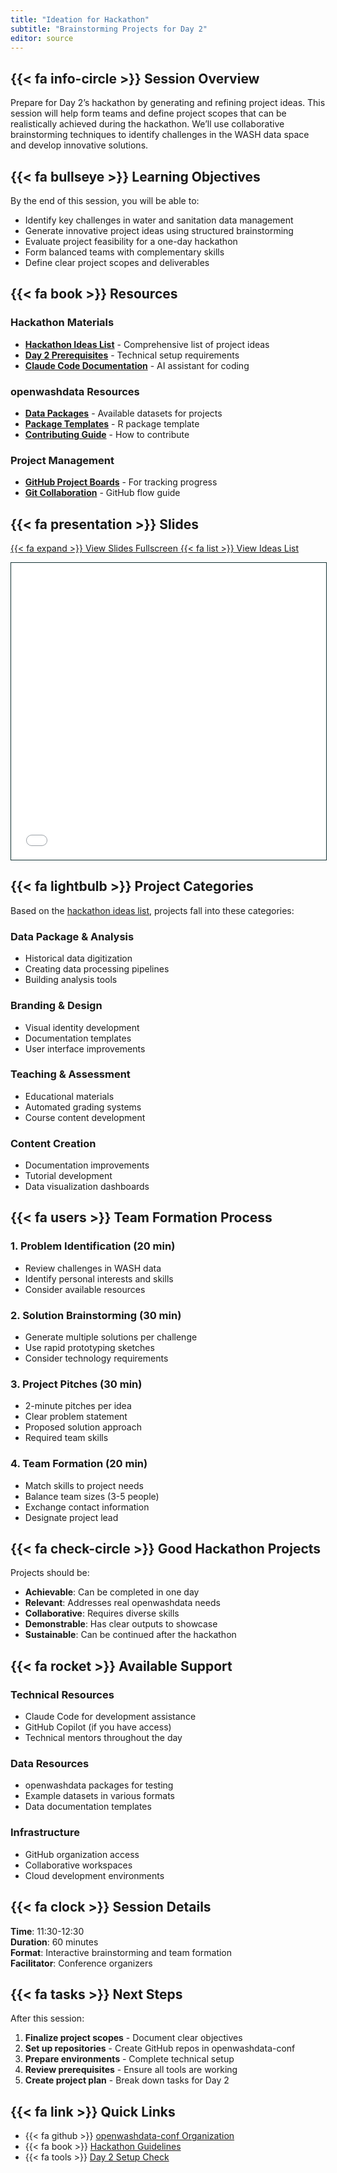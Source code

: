 ```yaml
---
title: "Ideation for Hackathon"
subtitle: "Brainstorming Projects for Day 2"
editor: source
---
```


## {{< fa info-circle >}} Session Overview

Prepare for Day 2's hackathon by generating and refining project ideas. This session will help form teams and define project scopes that can be realistically achieved during the hackathon. We'll use collaborative brainstorming techniques to identify challenges in the WASH data space and develop innovative solutions.

## {{< fa bullseye >}} Learning Objectives

By the end of this session, you will be able to:

- Identify key challenges in water and sanitation data management
- Generate innovative project ideas using structured brainstorming
- Evaluate project feasibility for a one-day hackathon
- Form balanced teams with complementary skills
- Define clear project scopes and deliverables

## {{< fa book >}} Resources

### Hackathon Materials
- **[Hackathon Ideas List](ideation.md)** - Comprehensive list of project ideas
- **[Day 2 Prerequisites](../../prerequisites/index.qmd)** - Technical setup requirements
- **[Claude Code Documentation](https://docs.anthropic.com/en/docs/claude-code)** - AI assistant for coding

### openwashdata Resources
- **[Data Packages](https://github.com/openwashdata)** - Available datasets for projects
- **[Package Templates](https://github.com/openwashdata/openwashdata-package-template)** - R package template
- **[Contributing Guide](https://openwashdata.org/pages/contribute/)** - How to contribute

### Project Management
- **[GitHub Project Boards](https://docs.github.com/en/issues/planning-and-tracking-with-projects)** - For tracking progress
- **[Git Collaboration](https://guides.github.com/introduction/flow/)** - GitHub flow guide

## {{< fa presentation >}} Slides

<div class="slide-buttons">
  <a href="slides.qmd" class="btn btn-primary btn-sm" target="_blank">
    {{< fa expand >}} View Slides Fullscreen
  </a>
  <a href="ideation.md" class="btn btn-secondary btn-sm">
    {{< fa list >}} View Ideas List
  </a>
</div>

<div class="slide-embed">
  <iframe src="slides.qmd" width="100%" height="475" style="border:1px solid #123233;"></iframe>
</div>

## {{< fa lightbulb >}} Project Categories

Based on the [hackathon ideas list](ideation.md), projects fall into these categories:

### Data Package & Analysis
- Historical data digitization
- Creating data processing pipelines
- Building analysis tools

### Branding & Design
- Visual identity development
- Documentation templates
- User interface improvements

### Teaching & Assessment
- Educational materials
- Automated grading systems
- Course content development

### Content Creation
- Documentation improvements
- Tutorial development
- Data visualization dashboards

## {{< fa users >}} Team Formation Process

### 1. Problem Identification (20 min)
- Review challenges in WASH data
- Identify personal interests and skills
- Consider available resources

### 2. Solution Brainstorming (30 min)
- Generate multiple solutions per challenge
- Use rapid prototyping sketches
- Consider technology requirements

### 3. Project Pitches (30 min)
- 2-minute pitches per idea
- Clear problem statement
- Proposed solution approach
- Required team skills

### 4. Team Formation (20 min)
- Match skills to project needs
- Balance team sizes (3-5 people)
- Exchange contact information
- Designate project lead

## {{< fa check-circle >}} Good Hackathon Projects

Projects should be:

- **Achievable**: Can be completed in one day
- **Relevant**: Addresses real openwashdata needs
- **Collaborative**: Requires diverse skills
- **Demonstrable**: Has clear outputs to showcase
- **Sustainable**: Can be continued after the hackathon

## {{< fa rocket >}} Available Support

### Technical Resources
- Claude Code for development assistance
- GitHub Copilot (if you have access)
- Technical mentors throughout the day

### Data Resources
- openwashdata packages for testing
- Example datasets in various formats
- Data documentation templates

### Infrastructure
- GitHub organization access
- Collaborative workspaces
- Cloud development environments

## {{< fa clock >}} Session Details

**Time**: 11:30-12:30  
**Duration**: 60 minutes  
**Format**: Interactive brainstorming and team formation  
**Facilitator**: Conference organizers

## {{< fa tasks >}} Next Steps

After this session:

1. **Finalize project scopes** - Document clear objectives
2. **Set up repositories** - Create GitHub repos in openwashdata-conf
3. **Prepare environments** - Complete technical setup
4. **Review prerequisites** - Ensure all tools are working
5. **Create project plan** - Break down tasks for Day 2

## {{< fa link >}} Quick Links

- {{< fa github >}} [openwashdata-conf Organization](https://github.com/openwashdata-conf)
- {{< fa book >}} [Hackathon Guidelines](ideation.md)
- {{< fa tools >}} [Day 2 Setup Check](../../day2/setup-check.qmd)